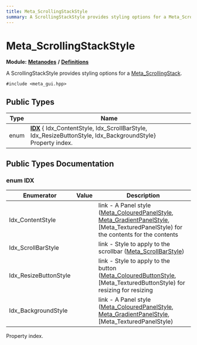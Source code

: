 ```yaml
---
title: Meta_ScrollingStackStyle
summary: A ScrollingStackStyle provides styling options for a Meta_ScrollingStack. 
---
```


# Meta_ScrollingStackStyle

**Module:** **[Metanodes](../../modules/metanodes/index.mdx)** **/** **[Definitions](../../modules/metanodes/definitions.mdx)**

A ScrollingStackStyle provides styling options for a [Meta_ScrollingStack](../metanodes/meta-scrolling-stack.mdx). 

`#include <meta_gui.hpp>`

## Public Types

| Type           | Name           |
| -------------- | -------------- |
| enum| **[IDX](#enum-idx)** { Idx_ContentStyle, Idx_ScrollBarStyle, Idx_ResizeButtonStyle, Idx_BackgroundStyle}<br />Property index.  |

## Public Types Documentation

### enum IDX

| Enumerator | Value | Description |
| ---------- | ----- | ----------- |
| Idx_ContentStyle | | link - A Panel style ([Meta_ColouredPanelStyle](../metanodes/meta-coloured-panel-style.mdx), [Meta_GradientPanelStyle](../metanodes/meta-gradient-panel-style.mdx), [Meta_TexturedPanelStyle) for the contents  for the contents  |
| Idx_ScrollBarStyle | | link - Style to apply to the scrollbar ([Meta_ScrollBarStyle](../metanodes/meta-scroll-bar-style.mdx))   |
| Idx_ResizeButtonStyle | | link - Style to apply to the button ([Meta_ColouredButtonStyle](../metanodes/meta-coloured-button-style.mdx), [Meta_TexturedButtonStyle) for resizing  for resizing  |
| Idx_BackgroundStyle | | link - A Panel style ([Meta_ColouredPanelStyle](../metanodes/meta-coloured-panel-style.mdx), [Meta_GradientPanelStyle](../metanodes/meta-gradient-panel-style.mdx), [Meta_TexturedPanelStyle)   |

Property index. 
